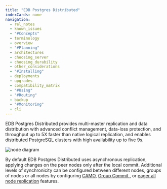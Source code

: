 ```yaml
---
title: "EDB Postgres Distributed"
indexCards: none
navigation:
  - rel_notes
  - known_issues
  - "#Concepts"
  - terminology
  - overview
  - "#Planning"
  - architectures
  - choosing_server
  - choosing_durability
  - other_considerations
  - "#Installing"
  - deployments
  - upgrades
  - compatibility_matrix
  - "#Using"
  - "#Routing"
  - backup
  - "#Monitoring"
  - cli
---
```



EDB Postgres Distributed provides multi-master replication and data distribution with advanced conflict management, data-loss protection, and throughput up to 5X faster than native logical replication, and enables distributed PostgreSQL clusters with high availability up to five 9s.

![node diagram](images/nodes.png)

By default EDB Postgres Distributed uses asynchronous replication, applying changes on
the peer nodes only after the local commit. Additional levels of synchronicity can
be configured between different nodes, groups of nodes or all nodes by configuring
[CAMO](/pgd/latest/overview/bdr/camo), [Group Commit ](/pgd/latest/overview/bdr/group-commit), or
[eager all node replication](/pgd/latest/overview/bdr/eager) features.
